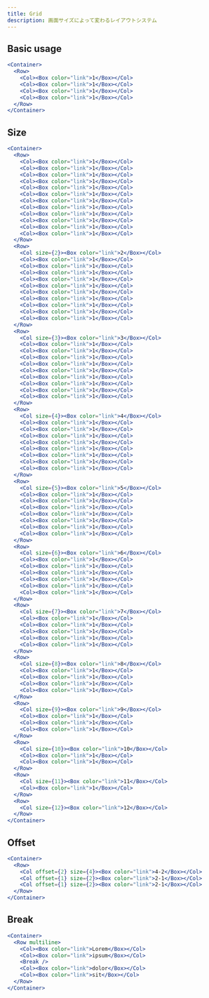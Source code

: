 ```yaml
---
title: Grid
description: 画面サイズによって変わるレイアウトシステム
---
```



## Basic usage

```jsx live
<Container>
  <Row>
    <Col><Box color="link">1</Box></Col>
    <Col><Box color="link">1</Box></Col>
    <Col><Box color="link">1</Box></Col>
    <Col><Box color="link">1</Box></Col>
  </Row>
</Container>
```


## Size

``` jsx live
<Container>
  <Row>
    <Col><Box color="link">1</Box></Col>
    <Col><Box color="link">1</Box></Col>
    <Col><Box color="link">1</Box></Col>
    <Col><Box color="link">1</Box></Col>
    <Col><Box color="link">1</Box></Col>
    <Col><Box color="link">1</Box></Col>
    <Col><Box color="link">1</Box></Col>
    <Col><Box color="link">1</Box></Col>
    <Col><Box color="link">1</Box></Col>
    <Col><Box color="link">1</Box></Col>
    <Col><Box color="link">1</Box></Col>
    <Col><Box color="link">1</Box></Col>
  </Row>
  <Row>
    <Col size={2}><Box color="link">2</Box></Col>
    <Col><Box color="link">1</Box></Col>
    <Col><Box color="link">1</Box></Col>
    <Col><Box color="link">1</Box></Col>
    <Col><Box color="link">1</Box></Col>
    <Col><Box color="link">1</Box></Col>
    <Col><Box color="link">1</Box></Col>
    <Col><Box color="link">1</Box></Col>
    <Col><Box color="link">1</Box></Col>
    <Col><Box color="link">1</Box></Col>
    <Col><Box color="link">1</Box></Col>
  </Row>
  <Row>
    <Col size={3}><Box color="link">3</Box></Col>
    <Col><Box color="link">1</Box></Col>
    <Col><Box color="link">1</Box></Col>
    <Col><Box color="link">1</Box></Col>
    <Col><Box color="link">1</Box></Col>
    <Col><Box color="link">1</Box></Col>
    <Col><Box color="link">1</Box></Col>
    <Col><Box color="link">1</Box></Col>
    <Col><Box color="link">1</Box></Col>
    <Col><Box color="link">1</Box></Col>
  </Row>
  <Row>
    <Col size={4}><Box color="link">4</Box></Col>
    <Col><Box color="link">1</Box></Col>
    <Col><Box color="link">1</Box></Col>
    <Col><Box color="link">1</Box></Col>
    <Col><Box color="link">1</Box></Col>
    <Col><Box color="link">1</Box></Col>
    <Col><Box color="link">1</Box></Col>
    <Col><Box color="link">1</Box></Col>
    <Col><Box color="link">1</Box></Col>
  </Row>
  <Row>
    <Col size={5}><Box color="link">5</Box></Col>
    <Col><Box color="link">1</Box></Col>
    <Col><Box color="link">1</Box></Col>
    <Col><Box color="link">1</Box></Col>
    <Col><Box color="link">1</Box></Col>
    <Col><Box color="link">1</Box></Col>
    <Col><Box color="link">1</Box></Col>
    <Col><Box color="link">1</Box></Col>
  </Row>
  <Row>
    <Col size={6}><Box color="link">6</Box></Col>
    <Col><Box color="link">1</Box></Col>
    <Col><Box color="link">1</Box></Col>
    <Col><Box color="link">1</Box></Col>
    <Col><Box color="link">1</Box></Col>
    <Col><Box color="link">1</Box></Col>
    <Col><Box color="link">1</Box></Col>
  </Row>
  <Row>
    <Col size={7}><Box color="link">7</Box></Col>
    <Col><Box color="link">1</Box></Col>
    <Col><Box color="link">1</Box></Col>
    <Col><Box color="link">1</Box></Col>
    <Col><Box color="link">1</Box></Col>
    <Col><Box color="link">1</Box></Col>
  </Row>
  <Row>
    <Col size={8}><Box color="link">8</Box></Col>
    <Col><Box color="link">1</Box></Col>
    <Col><Box color="link">1</Box></Col>
    <Col><Box color="link">1</Box></Col>
    <Col><Box color="link">1</Box></Col>
  </Row>
  <Row>
    <Col size={9}><Box color="link">9</Box></Col>
    <Col><Box color="link">1</Box></Col>
    <Col><Box color="link">1</Box></Col>
    <Col><Box color="link">1</Box></Col>
  </Row>
  <Row>
    <Col size={10}><Box color="link">10</Box></Col>
    <Col><Box color="link">1</Box></Col>
    <Col><Box color="link">1</Box></Col>
  </Row>
  <Row>
    <Col size={11}><Box color="link">11</Box></Col>
    <Col><Box color="link">1</Box></Col>
  </Row>
  <Row>
    <Col size={12}><Box color="link">12</Box></Col>
  </Row>
</Container>
```

## Offset

```jsx live
<Container>
  <Row>
    <Col offset={2} size={4}><Box color="link">4-2</Box></Col>
    <Col offset={1} size={2}><Box color="link">2-1</Box></Col>
    <Col offset={1} size={2}><Box color="link">2-1</Box></Col>
  </Row>
</Container>
```


## Break

```jsx live
<Container>
  <Row multiline>
    <Col><Box color="link">Lorem</Box></Col>
    <Col><Box color="link">ipsum</Box></Col>
    <Break />
    <Col><Box color="link">dolor</Box></Col>
    <Col><Box color="link">sit</Box></Col>
  </Row>
</Container>
```

